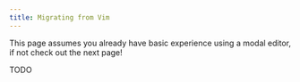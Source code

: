 ```yaml
---
title: Migrating from Vim
---
```


This page assumes you already have basic experience using a modal editor, if not check out the next page!

TODO
